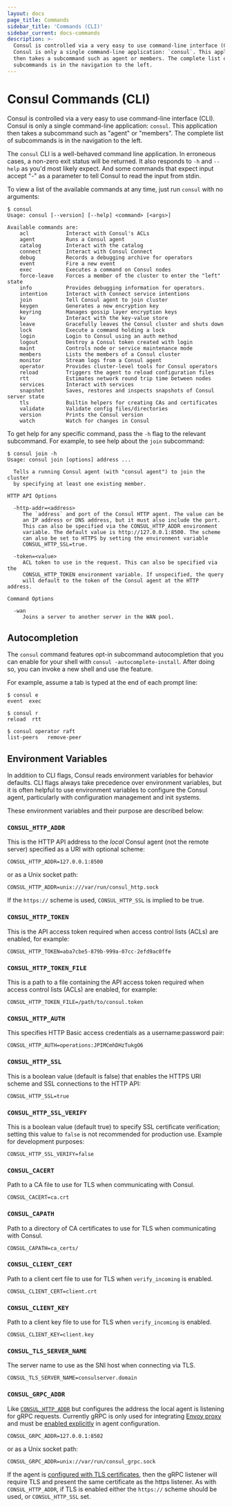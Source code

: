 ```yaml
---
layout: docs
page_title: Commands
sidebar_title: 'Commands (CLI)'
sidebar_current: docs-commands
description: >-
  Consul is controlled via a very easy to use command-line interface (CLI).
  Consul is only a single command-line application: `consul`. This application
  then takes a subcommand such as agent or members. The complete list of
  subcommands is in the navigation to the left.
---
```


# Consul Commands (CLI)

Consul is controlled via a very easy to use command-line interface (CLI).
Consul is only a single command-line application: `consul`. This application
then takes a subcommand such as "agent" or "members". The complete list of
subcommands is in the navigation to the left.

The `consul` CLI is a well-behaved command line application. In erroneous
cases, a non-zero exit status will be returned. It also responds to `-h` and `--help`
as you'd most likely expect. And some commands that expect input accept
"-" as a parameter to tell Consul to read the input from stdin.

To view a list of the available commands at any time, just run `consul` with
no arguments:

```text
$ consul
Usage: consul [--version] [--help] <command> [<args>]

Available commands are:
    acl            Interact with Consul's ACLs
    agent          Runs a Consul agent
    catalog        Interact with the catalog
    connect        Interact with Consul Connect
    debug          Records a debugging archive for operators
    event          Fire a new event
    exec           Executes a command on Consul nodes
    force-leave    Forces a member of the cluster to enter the "left" state
    info           Provides debugging information for operators.
    intention      Interact with Connect service intentions
    join           Tell Consul agent to join cluster
    keygen         Generates a new encryption key
    keyring        Manages gossip layer encryption keys
    kv             Interact with the key-value store
    leave          Gracefully leaves the Consul cluster and shuts down
    lock           Execute a command holding a lock
    login          Login to Consul using an auth method
    logout         Destroy a Consul token created with login
    maint          Controls node or service maintenance mode
    members        Lists the members of a Consul cluster
    monitor        Stream logs from a Consul agent
    operator       Provides cluster-level tools for Consul operators
    reload         Triggers the agent to reload configuration files
    rtt            Estimates network round trip time between nodes
    services       Interact with services
    snapshot       Saves, restores and inspects snapshots of Consul server state
    tls            Builtin helpers for creating CAs and certificates
    validate       Validate config files/directories
    version        Prints the Consul version
    watch          Watch for changes in Consul
```

To get help for any specific command, pass the `-h` flag to the relevant
subcommand. For example, to see help about the `join` subcommand:

```text
$ consul join -h
Usage: consul join [options] address ...

  Tells a running Consul agent (with "consul agent") to join the cluster
  by specifying at least one existing member.

HTTP API Options

  -http-addr=<address>
     The `address` and port of the Consul HTTP agent. The value can be
     an IP address or DNS address, but it must also include the port.
     This can also be specified via the CONSUL_HTTP_ADDR environment
     variable. The default value is http://127.0.0.1:8500. The scheme
     can also be set to HTTPS by setting the environment variable
     CONSUL_HTTP_SSL=true.

  -token=<value>
     ACL token to use in the request. This can also be specified via the
     CONSUL_HTTP_TOKEN environment variable. If unspecified, the query
     will default to the token of the Consul agent at the HTTP address.

Command Options

  -wan
     Joins a server to another server in the WAN pool.
```

## Autocompletion

The `consul` command features opt-in subcommand autocompletion that you can
enable for your shell with `consul -autocomplete-install`. After doing so,
you can invoke a new shell and use the feature.

For example, assume a tab is typed at the end of each prompt line:

```shell
$ consul e
event  exec

$ consul r
reload  rtt

$ consul operator raft
list-peers   remove-peer
```

## Environment Variables

In addition to CLI flags, Consul reads environment variables for behavior
defaults. CLI flags always take precedence over environment variables, but it
is often helpful to use environment variables to configure the Consul agent,
particularly with configuration management and init systems.

These environment variables and their purpose are described below:

### `CONSUL_HTTP_ADDR`

This is the HTTP API address to the _local_ Consul agent
(not the remote server) specified as a URI with optional scheme:

```
CONSUL_HTTP_ADDR=127.0.0.1:8500
```

or as a Unix socket path:

```
CONSUL_HTTP_ADDR=unix:///var/run/consul_http.sock
```

If the `https://` scheme is used, `CONSUL_HTTP_SSL` is implied to be true.

### `CONSUL_HTTP_TOKEN`

This is the API access token required when access control lists (ACLs)
are enabled, for example:

```
CONSUL_HTTP_TOKEN=aba7cbe5-879b-999a-07cc-2efd9ac0ffe
```

### `CONSUL_HTTP_TOKEN_FILE`

This is a path to a file containing the API access token required when access
control lists (ACLs) are enabled, for example:

```
CONSUL_HTTP_TOKEN_FILE=/path/to/consul.token
```

### `CONSUL_HTTP_AUTH`

This specifies HTTP Basic access credentials as a username:password pair:

```
CONSUL_HTTP_AUTH=operations:JPIMCmhDHzTukgO6
```

### `CONSUL_HTTP_SSL`

This is a boolean value (default is false) that enables the HTTPS URI
scheme and SSL connections to the HTTP API:

```
CONSUL_HTTP_SSL=true
```

### `CONSUL_HTTP_SSL_VERIFY`

This is a boolean value (default true) to specify SSL certificate verification;
setting this value to `false` is not recommended for production use. Example for
development purposes:

```
CONSUL_HTTP_SSL_VERIFY=false
```

### `CONSUL_CACERT`

Path to a CA file to use for TLS when communicating with Consul.

```
CONSUL_CACERT=ca.crt
```

### `CONSUL_CAPATH`

Path to a directory of CA certificates to use for TLS when communicating with Consul.

```
CONSUL_CAPATH=ca_certs/
```

### `CONSUL_CLIENT_CERT`

Path to a client cert file to use for TLS when `verify_incoming` is enabled.

```
CONSUL_CLIENT_CERT=client.crt
```

### `CONSUL_CLIENT_KEY`

Path to a client key file to use for TLS when `verify_incoming` is enabled.

```
CONSUL_CLIENT_KEY=client.key
```

### `CONSUL_TLS_SERVER_NAME`

The server name to use as the SNI host when connecting via TLS.

```
CONSUL_TLS_SERVER_NAME=consulserver.domain
```

### `CONSUL_GRPC_ADDR`

Like [`CONSUL_HTTP_ADDR`](#consul_http_addr) but configures the address the
local agent is listening for gRPC requests. Currently gRPC is only used for
integrating [Envoy proxy](/docs/connect/proxies/envoy) and must be [enabled
explicitly](/docs/agent/options#grpc_port) in agent configuration.

```
CONSUL_GRPC_ADDR=127.0.0.1:8502
```

or as a Unix socket path:

```
CONSUL_GRPC_ADDR=unix://var/run/consul_grpc.sock
```

If the agent is [configured with TLS
certificates](/docs/agent/encryption#rpc-encryption-with-tls), then the
gRPC listener will require TLS and present the same certificate as the https
listener. As with `CONSUL_HTTP_ADDR`, if TLS is enabled either the `https://`
scheme should be used, or `CONSUL_HTTP_SSL` set.
